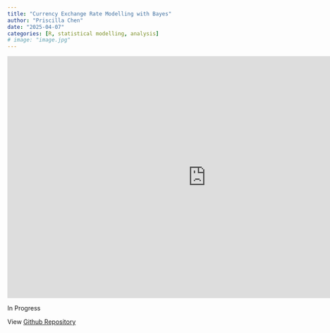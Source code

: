```yaml
---
title: "Currency Exchange Rate Modelling with Bayes"
author: "Priscilla Chen"
date: "2025-04-07"
categories: [R, statistical modelling, analysis]
# image: "image.jpg"
---
```


::: iframe-container
<iframe src="https://currencyexchangewbayesian.netlify.app/" width="900px" height="550px" style="border:none;">

</iframe>
:::

In Progress

View [Github Repository](https://github.com/Cpril/Currency-Exchange-Rate-with-Bayesian-Statistics)
